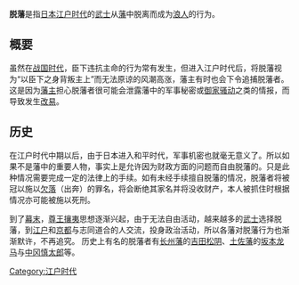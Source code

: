 {{japanese|japanese=脱藩|kana=だっぱん|romaji=Dappan}}
'''脱藩'''是指[[日本|日本]][[江户时代|江户时代]]的[[武士|武士]]从[[藩_(日本)|藩]]中脱离而成为[[浪人|浪人]]的行为。

==概要==
虽然在[[战国时代_(日本)|战国时代]]，臣下违抗主命的行为常有发生，但进入江户时代后，将脱藩视为“以臣下之身背叛主上”而无法原谅的风潮高涨，藩主有时也会下令追捕脱藩者。这是因为[[藩主|藩主]]担心脱藩者很可能会泄露藩中的军事秘密或[[御家骚动|御家骚动]]之类的情报，而导致发生[[改易|改易]]。

==历史==
在江户时代中期以后，由于日本进入和平时代，军事机密也就毫无意义了。所以如果不是藩中的重要人物，事实上是允许因为财政方面的问题而自由脱藩的。只是此种情况需要完成一定的法律上的手续。如有未经手续擅自脱藩的情况，脱藩者将被冠以施以[[欠落|欠落]]（出奔）的罪名，将会断绝其家名并将没收财产，本人被抓住时根据情况亦可能被施以死刑。

到了[[幕末|幕末]]，[[尊王攘夷|尊王攘夷]]思想逐渐兴起，由于无法自由活动，越来越多的[[武士|武士]]选择脱藩，到[[江户|江户]]和[[京都|京都]]与志同道合的人交流，投身政治活动，所以各藩对脱藩行为也渐渐默许，不再追究。
历史上有名的脱藩者有[[长州藩|长州藩]]的[[吉田松阴|吉田松阴]]、[[土佐藩|土佐藩]]的[[坂本龙马|坂本龙马]]与[[中冈慎太郎|中冈慎太郎]]等。

[[Category:江户时代|Category:江户时代]]